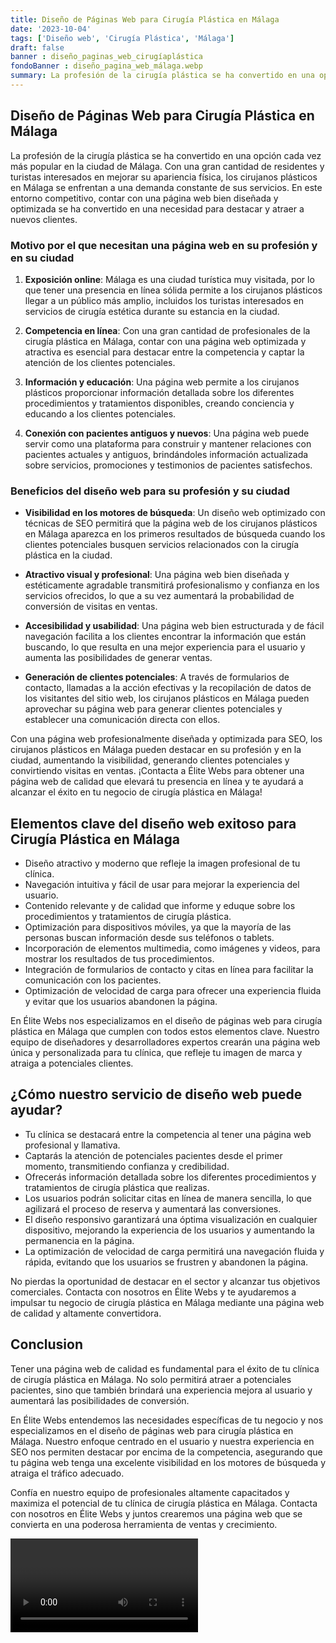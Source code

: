 ```yaml
---
title: Diseño de Páginas Web para Cirugía Plástica en Málaga
date: '2023-10-04'
tags: ['Diseño web', 'Cirugía Plástica', 'Málaga']
draft: false
banner : diseño_paginas_web_cirugíaplástica
fondoBanner : diseño_pagina_web_málaga.webp
summary: La profesión de la cirugía plástica se ha convertido en una opción cada vez más popular en la ciudad de Málaga. Con una gran cantidad de residentes y turistas interesados ​​en mejorar su apariencia física, los cirujanos plásticos en Málaga se enfrentan a una demanda constante de sus servicios. En este entorno competitivo, contar con una página web bien diseñada y optimizada se ha convertido en una necesidad para destacar y atraer a nuevos clientes. 
---
```


## **Diseño de Páginas Web para Cirugía Plástica en Málaga**

La profesión de la cirugía plástica se ha convertido en una opción cada vez más popular en la ciudad de Málaga. Con una gran cantidad de residentes y turistas interesados ​​en mejorar su apariencia física, los cirujanos plásticos en Málaga se enfrentan a una demanda constante de sus servicios. En este entorno competitivo, contar con una página web bien diseñada y optimizada se ha convertido en una necesidad para destacar y atraer a nuevos clientes. 

### **Motivo por el que necesitan una página web en su profesión y en su ciudad**

1. **Exposición online**: Málaga es una ciudad turística muy visitada, por lo que tener una presencia en línea sólida permite a los cirujanos plásticos llegar a un público más amplio, incluidos los turistas interesados ​​en servicios de cirugía estética durante su estancia en la ciudad.

2. **Competencia en línea**: Con una gran cantidad de profesionales de la cirugía plástica en Málaga, contar con una página web optimizada y atractiva es esencial para destacar entre la competencia y captar la atención de los clientes potenciales.

3. **Información y educación**: Una página web permite a los cirujanos plásticos proporcionar información detallada sobre los diferentes procedimientos y tratamientos disponibles, creando conciencia y educando a los clientes potenciales.

4. **Conexión con pacientes antiguos y nuevos**: Una página web puede servir como una plataforma para construir y mantener relaciones con pacientes actuales y antiguos, brindándoles información actualizada sobre servicios, promociones y testimonios de pacientes satisfechos.

### **Beneficios del diseño web para su profesión y su ciudad**

- **Visibilidad en los motores de búsqueda**: Un diseño web optimizado con técnicas de SEO permitirá que la página web de los cirujanos plásticos en Málaga aparezca en los primeros resultados de búsqueda cuando los clientes potenciales busquen servicios relacionados con la cirugía plástica en la ciudad.

- **Atractivo visual y profesional**: Una página web bien diseñada y estéticamente agradable transmitirá profesionalismo y confianza en los servicios ofrecidos, lo que a su vez aumentará la probabilidad de conversión de visitas en ventas.

- **Accesibilidad y usabilidad**: Una página web bien estructurada y de fácil navegación facilita a los clientes encontrar la información que están buscando, lo que resulta en una mejor experiencia para el usuario y aumenta las posibilidades de generar ventas.

- **Generación de clientes potenciales**: A través de formularios de contacto, llamadas a la acción efectivas y la recopilación de datos de los visitantes del sitio web, los cirujanos plásticos en Málaga pueden aprovechar su página web para generar clientes potenciales y establecer una comunicación directa con ellos.

Con una página web profesionalmente diseñada y optimizada para SEO, los cirujanos plásticos en Málaga pueden destacar en su profesión y en la ciudad, aumentando la visibilidad, generando clientes potenciales y convirtiendo visitas en ventas. ¡Contacta a Élite Webs para obtener una página web de calidad que elevará tu presencia en línea y te ayudará a alcanzar el éxito en tu negocio de cirugía plástica en Málaga!

<GifSeo />

<Cta />

## Elementos clave del diseño web exitoso para Cirugía Plástica en Málaga

- Diseño atractivo y moderno que refleje la imagen profesional de tu clínica.
- Navegación intuitiva y fácil de usar para mejorar la experiencia del usuario.
- Contenido relevante y de calidad que informe y eduque sobre los procedimientos y tratamientos de cirugía plástica.
- Optimización para dispositivos móviles, ya que la mayoría de las personas buscan información desde sus teléfonos o tablets.
- Incorporación de elementos multimedia, como imágenes y videos, para mostrar los resultados de tus procedimientos.
- Integración de formularios de contacto y citas en línea para facilitar la comunicación con los pacientes.
- Optimización de velocidad de carga para ofrecer una experiencia fluida y evitar que los usuarios abandonen la página.

En Élite Webs nos especializamos en el diseño de páginas web para cirugía plástica en Málaga que cumplen con todos estos elementos clave. Nuestro equipo de diseñadores y desarrolladores expertos crearán una página web única y personalizada para tu clínica, que refleje tu imagen de marca y atraiga a potenciales clientes.

## ¿Cómo nuestro servicio de diseño web puede ayudar?

- Tu clínica se destacará entre la competencia al tener una página web profesional y llamativa.
- Captarás la atención de potenciales pacientes desde el primer momento, transmitiendo confianza y credibilidad.
- Ofrecerás información detallada sobre los diferentes procedimientos y tratamientos de cirugía plástica que realizas.
- Los usuarios podrán solicitar citas en línea de manera sencilla, lo que agilizará el proceso de reserva y aumentará las conversiones.
- El diseño responsivo garantizará una óptima visualización en cualquier dispositivo, mejorando la experiencia de los usuarios y aumentando la permanencia en la página.
- La optimización de velocidad de carga permitirá una navegación fluida y rápida, evitando que los usuarios se frustren y abandonen la página.

No pierdas la oportunidad de destacar en el sector y alcanzar tus objetivos comerciales. Contacta con nosotros en Élite Webs y te ayudaremos a impulsar tu negocio de cirugía plástica en Málaga mediante una página web de calidad y altamente convertidora.

## Conclusion

Tener una página web de calidad es fundamental para el éxito de tu clínica de cirugía plástica en Málaga. No solo permitirá atraer a potenciales pacientes, sino que también brindará una experiencia mejora al usuario y aumentará las posibilidades de conversión.

En Élite Webs entendemos las necesidades específicas de tu negocio y nos especializamos en el diseño de páginas web para cirugía plástica en Málaga. Nuestro enfoque centrado en el usuario y nuestra experiencia en SEO nos permiten destacar por encima de la competencia, asegurando que tu página web tenga una excelente visibilidad en los motores de búsqueda y atraiga el tráfico adecuado.

Confía en nuestro equipo de profesionales altamente capacitados y maximiza el potencial de tu clínica de cirugía plástica en Málaga. Contacta con nosotros en Élite Webs y juntos crearemos una página web que se convierta en una poderosa herramienta de ventas y crecimiento.

<Video />

<CtaBot job='Cirugía Plástica' city='Málaga'/>

<Gmaps query='Málaga+españa+maps' />